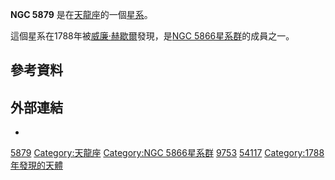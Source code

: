 {{Infobox Galaxy
| name = [[New_General_Catalogue|NGC]] 5879
| image = [[File:NGC_5879_Hubble.jpg|300px]]  
| caption = [[哈伯太空望遠鏡|哈伯太空望遠鏡]]拍攝的NGC 5879 1.65′ view
| credit = [[NASA|NASA]]/[[STScI|STScI]]/[[WikiSky|WikiSky]]
| epoch = [[J2000|J2000]]
| ra = {{RA|15|09|46.8}}<ref name="ned">{{cite web
  | title=NASA/IPAC Extragalactic Database
  | work=Results for various galaxies
  | url=http://nedwww.ipac.caltech.edu/
  | accessdate=2006-10-17
  | archive-date=2011-05-14
  | archive-url=https://web.archive.org/web/20110514100451/http://nedwww.ipac.caltech.edu/
  | dead-url=no
  }}</ref>
| dec = {{DEC|+57|00|01}}<ref name="ned"/>
| constellation name = [[天龍座|天龍座]]
| z =
| dist_ly = 
| type = Sbc
| appmag_v = 12.4
| size_v = 3.74′x1.01′
| notes =
| names = [[Uppsala_General_Catalogue|UGC]] 9753, [[Principal_Galaxies_Catalogue|PGC]] 54117
}}

'''NGC 5879''' 是在[[天龍座|天龍座]]的一個[[星系|星系]]。 

這個星系在1788年被[[威廉·赫歇爾|威廉·赫歇爾]]發現，是[[NGC_5866星系群|NGC 5866星系群]]的成員之一。

== 參考資料 ==
{{reflist}}

== 外部連結 ==
*{{WikiSky}}

{{galaxy-stub}}

{{Catalogs|NGC=5879}}
{{Sky|15|09|46.8|+|57|00|01|1}}

[[Category:NGC天體|5879]]
[[Category:天龍座|Category:天龍座]]
[[Category:NGC_5866星系群|Category:NGC 5866星系群]]
[[Category:UGC天體|9753]]
[[Category:PGC天體|54117]]
[[Category:1788年發現的天體|Category:1788年發現的天體]]